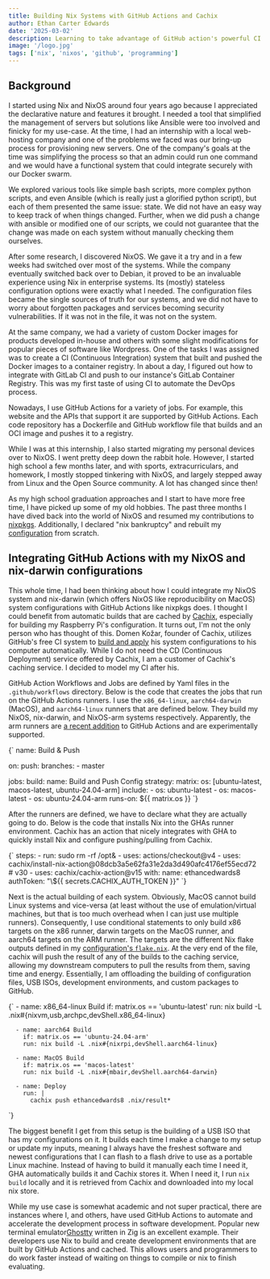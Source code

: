```yaml
---
title: Building Nix Systems with GitHub Actions and Cachix
author: Ethan Carter Edwards
date: '2025-03-02'
description: Learning to take advantage of GitHub action's powerful CI system with Nix!
image: '/logo.jpg'
tags: ['nix', 'nixos', 'github', 'programming']
---
```

## Background

I started using Nix and NixOS around four years ago because I appreciated the declarative
nature and features it brought. I needed a tool that simplified the management of servers
but solutions like Ansible were too involved and finicky for my use-case. At the time,
I had an internship with a local web-hosting company and one of the problems we faced was
our bring-up process for provisioning new servers. One of the company's goals at the time
was simplifying the process so that an admin could run one command and we would have a
functional system that could integrate securely with our Docker swarm.

We explored various tools like simple bash scripts, more complex python scripts, and even
Ansible (which is really just a glorified python script), but each of them presented the
same issue: state. We did not have an easy way to keep track of when things changed.
Further, when we did push a change with ansible or modified one of our scripts, we could
not guarantee that the change was made on each system without manually checking them
ourselves.

After some research, I discovered NixOS. We gave it a try and in a few weeks had switched
over most of the systems. While the company eventually switched back over to Debian, it
proved to be an invaluable experience using Nix in enterprise systems. Its (mostly)
stateless configuration options were exactly what I needed. The configuration files became
the single sources of truth for our systems, and we did not have to worry about forgotten
packages and services becoming security vulnerabilities. If it was not in the file, it
was not on the system.

At the same company, we had a variety of custom Docker images for products developed
in-house and others with some slight modifications for popular pieces of software like
Wordpress. One of the tasks I was assigned was to create a CI (Continuous Integration) system that built and
pushed the Docker images to a container registry. In about a day, I figured out how to
integrate with GitLab CI and push to our instance's GitLab Container Registry. This was
my first taste of using CI to automate the DevOps process.

Nowadays, I use GitHub Actions for a variety of jobs. For example, this website and the
APIs that support it are supported by GitHub Actions. Each code repository has a Dockerfile
and GitHub workflow file that builds and an OCI image and pushes it to a registry.

While I was at this internship, I also started migrating my personal devices over to
NixOS. I went pretty deep down the rabbit hole. However, I started high school a few
months later, and with sports, extracurriculars, and homework, I mostly stopped
tinkering with NixOS, and largely stepped away from Linux and the Open Source community.
A lot has changed since then!

As my high school graduation approaches and I start to have more free time, I have picked up some of
my old hobbies. The past three months I have dived back into the world of NixOS and
resumed my contributions to [nixpkgs](https://github.com/nixos/nixpkgs). Additionally,
I declared "nix bankruptcy" and rebuilt my [configuration](https://github.com/ethancedwards8/dotfiles/tree/master/.nix)
from scratch.

## Integrating GitHub Actions with my NixOS and nix-darwin configurations

This whole time, I had been thinking about how I could integrate my NixOS system and
nix-darwin (which offers NixOS like reproducibility on MacOS) system configurations with
GitHub Actions like nixpkgs does. I thought I could benefit from automatic builds
that are cached by [Cachix](https://cachix.org), especially for building my Raspberry
Pi's configuration. It turns out, I'm not the only person who has thought of this. Domen Kožar,
founder of Cachix, utilizes GitHub's free CI system to [build and apply](https://github.com/domenkozar/homelab/blob/main/.github/workflows/deploy.yml)
his system configurations to his computer automatically. While I do not need the CD (Continuous Deployment)
service offered by Cachix, I am a customer of Cachix's caching service. I decided to model my CI after his.

GitHub Action Workflows and Jobs are defined by Yaml files in the `.github/workflows` directory.
Below is the code that creates the jobs that run on the GitHub Actions runners. I use the
`x86_64-linux`, `aarch64-darwin` (MacOS), and `aarch64-linux` runners that are defined below. They
build my NixOS, nix-darwin, and NixOS-arm systems respectively. Apparently, the arm runners are
[a recent addition](https://github.com/orgs/community/discussions/148648#) to GitHub Actions and are experimentally supported.

<SyntaxHighlighter language="yaml">
{`
name: Build & Push

on:
  push:
    branches:
      - master

jobs:
  build:
    name: Build and Push Config
    strategy:
      matrix:
        os: [ubuntu-latest, macos-latest, ubuntu-24.04-arm]
        include:
          - os: ubuntu-latest
          - os: macos-latest
          - os: ubuntu-24.04-arm
    runs-on: \${{ matrix.os }}
`}
</SyntaxHighlighter>

After the runners are defined, we have to declare what they are actually going to do.
Below is the code that installs Nix into the GHAs runner environment. Cachix has an
action that nicely integrates with GHA to quickly install Nix and configure
pushing/pulling from Cachix.

<SyntaxHighlighter language="yaml">
{`
    steps:
      - run: sudo rm -rf /opt&
      - uses: actions/checkout@v4
      - uses: cachix/install-nix-action@08dcb3a5e62fa31e2da3d490afc4176ef55ecd72 # v30
      - uses: cachix/cachix-action@v15
        with:
          name: ethancedwards8
          authToken: "\${{ secrets.CACHIX_AUTH_TOKEN }}"
`}
</SyntaxHighlighter>

Next is the actual building of each system. Obviously, MacOS cannot build Linux systems
and vice-versa (at least without the use of emulation/virtual machines, but that is
too much overhead when I can just use multiple runners). Consequently, I use conditional
statements to only build x86 targets on the x86 runner, darwin targets on the MacOS runner,
and aarch64 targets on the ARM runner. The targets are the different Nix flake outputs
defined in my [configuration's `flake.nix`](https://github.com/ethancedwards8/dotfiles/blob/master/.nix/flake.nix).
At the very end of the file, cachix will push the result of any of the builds to the
caching service, allowing my downstream computers to pull the results from them, saving
time and energy. Essentially, I am offloading the building of configuration files, USB
ISOs, development environments, and custom packages to GitHub.

<SyntaxHighlighter language="yaml">
{`
      - name: x86_64-linux Build
        if: matrix.os == 'ubuntu-latest'
        run: nix build -L .nix#{nixvm,usb,archpc,devShell.x86_64-linux}

      - name: aarch64 Build
        if: matrix.os == 'ubuntu-24.04-arm'
        run: nix build -L .nix#{nixrpi,devShell.aarch64-linux}

      - name: MacOS Build
        if: matrix.os == 'macos-latest'
        run: nix build -L .nix#{mbair,devShell.aarch64-darwin}

      - name: Deploy
        run: |
          cachix push ethancedwards8 .nix/result*
`}
</SyntaxHighlighter>

The biggest benefit I get from this setup is the building of a USB ISO that has my configurations
on it. It builds each time I make a change to my setup or update my inputs, meaning I always have
the freshest software and newest configurations that I can flash to a flash drive to use as a
portable Linux machine. Instead of having to build it manually each time I need it, GHA automatically
builds it and Cachix stores it. When I need it, I run `nix build` locally and it is retrieved from
Cachix and downloaded into my local nix store.

While my use case is somewhat academic and not super practical, there are instances
where I, and others, have used GitHub Actions to automate and accelerate the development process
in software development. Popular new terminal emulator[Ghostty](https://github.com/ghostty-org/ghostty)
written in Zig is an excellent example. Their developers use Nix to build and create development
environments that are built by GitHub Actions and cached. This allows users and programmers to
do work faster instead of waiting on things to compile or nix to finish evaluating.
